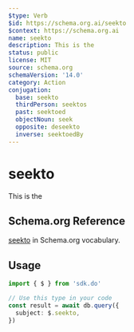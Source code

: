 ```yaml
---
$type: Verb
$id: https://schema.org.ai/seekto
$context: https://schema.org.ai
name: seekto
description: This is the
status: public
license: MIT
source: schema.org
schemaVersion: '14.0'
category: Action
conjugation:
  base: seekto
  thirdPerson: seektos
  past: seektoed
  objectNoun: seek
  opposite: deseekto
  inverse: seektoedBy
---
```


# seekto

This is the

## Schema.org Reference

[seekto](https://schema.org/SeekToAction) in Schema.org vocabulary.

## Usage

```typescript
import { $ } from 'sdk.do'

// Use this type in your code
const result = await db.query({
  subject: $.seekto,
})
```
